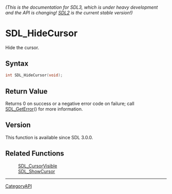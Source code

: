 ====== (This is the documentation for SDL3, which is under heavy development and the API is changing! [https://wiki.libsdl.org/ SDL2] is the current stable version!) ======
= SDL_HideCursor =

Hide the cursor.

== Syntax ==

<syntaxhighlight lang='c'>
int SDL_HideCursor(void);
</syntaxhighlight>

== Return Value ==

Returns 0 on success or a negative error code on failure; call
[[SDL_GetError]]() for more information.

== Version ==

This function is available since SDL 3.0.0.

== Related Functions ==

:[[SDL_CursorVisible]]
:[[SDL_ShowCursor]]

----
[[CategoryAPI]]


